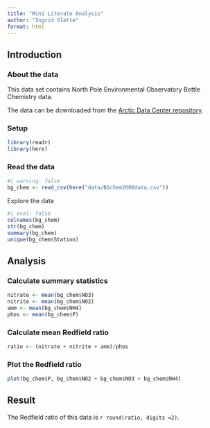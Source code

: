 ```yaml
---
title: "Mini Literate Analysis"
author: "Ingrid Slette"
format: html
---
```


## Introduction
### About the data
This data set contains North Pole Environmental Observatory Bottle Chemistry data.

The data can be downloaded from the [Arctic Data Center repository](https://arcticdata.io/catalog/view/doi:10.18739/A25T3FZ8X).

### Setup
```r
library(readr)
library(here)
```

### Read the data

```r
#| warning: false
bg_chem <- read_csv(here("data/BGchem2008data.csv"))
```

Explore the data
```r
#| eval: false
colnames(bg_chem)
str(bg_chem)
summary(bg_chem)
unique(bg_chem$Station)
```

## Analysis
### Calculate summary statistics
```r
nitrate <- mean(bg_chem$NO3)
nitrite <- mean(bg_chem$NO2)
amm <- mean(bg_chem$NH4)
phos <- mean(bg_chem$P)
```

### Calculate mean Redfield ratio
```r
ratio <- (nitrate + nitrite + amm)/phos
```

### Plot the Redfield ratio
```r
plot(bg_chem$P, bg_chem$NO2 + bg_chem$NO3 + bg_chem$NH4)
```


## Result

The Redfield ratio of this data is `r round(ratio, digits =2)`.
